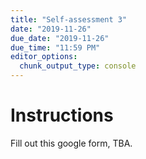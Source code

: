 ```yaml
---
title: "Self-assessment 3"
date: "2019-11-26"
due_date: "2019-11-26"
due_time: "11:59 PM"
editor_options: 
  chunk_output_type: console
---
```


# Instructions


Fill out this google form, TBA.
